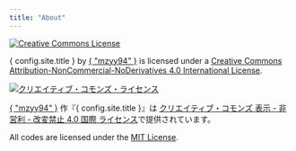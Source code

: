 ```yaml
---
title: "About"
---
```


<a rel="license" href="http://creativecommons.org/licenses/by-nc-nd/4.0/">
<img alt="Creative Commons License" style="border-width:0" src="/assets/icons/by-nc-nd.svg" />
</a><br />
<p>
<span xmlns:dct="http://purl.org/dc/terms/" property="dct:title">{ config.site.title }</span>
 by
<a xmlns:cc="http://creativecommons.org/ns#" href={config.site.base_url} property="cc:attributionName" rel="cc:attributionURL">{ "mzyy94" }</a>
 is licensed under a <a rel="license" href="http://creativecommons.org/licenses/by-nc-nd/4.0/">Creative Commons Attribution-NonCommercial-NoDerivatives 4.0 International License</a>.
</p>

<a rel="license" href="http://creativecommons.org/licenses/by-nc-nd/4.0/">
<img alt="クリエイティブ・コモンズ・ライセンス" style="border-width:0" src="/assets/icons/by-nc-nd.svg" />
</a><br />
<p>
<a xmlns:cc="http://creativecommons.org/ns#" href={config.site.base_url} property="cc:attributionName" rel="cc:attributionURL">{ "mzyy94" }</a>
作『<span xmlns:dct="http://purl.org/dc/terms/" property="dct:title">{ config.site.title }</span>』は
<a rel="license" href="http://creativecommons.org/licenses/by-nc-nd/4.0/">クリエイティブ・コモンズ 表示 - 非営利 - 改変禁止 4.0 国際 ライセンス</a>で提供されています。<br />
</p>

All codes are licensed under the <a href="https://opensource.org/licenses/MIT" rel="license">MIT License</a>.
